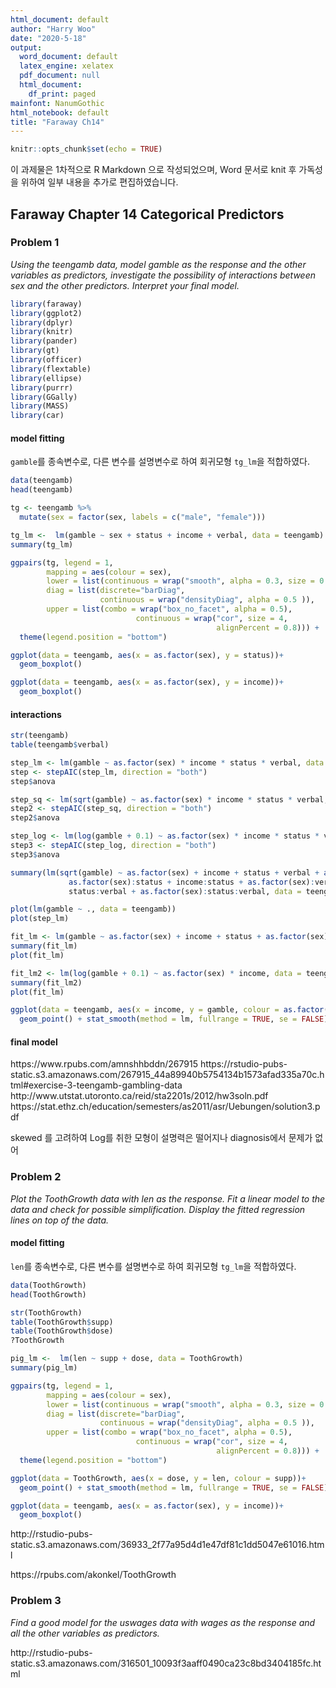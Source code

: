 ```yaml
---
html_document: default
author: "Harry Woo"
date: "2020-5-18"
output:
  word_document: default
  latex_engine: xelatex
  pdf_document: null
  html_document:
    df_print: paged
mainfont: NanumGothic
html_notebook: default
title: "Faraway Ch14"
---
```


```r
knitr::opts_chunk$set(echo = TRUE)
```

이 과제물은 1차적으로 R Markdown 으로 작성되었으며, Word 문서로 knit 후 가독성을 위하여 일부 내용을 추가로 편집하였습니다.


## Faraway Chapter 14 Categorical Predictors
### Problem 1

_Using the teengamb data, model gamble as the response and the other variables as predictors, investigate the possibility of interactions between sex and the other predictors. Interpret your final model._

```r

library(faraway)
library(ggplot2)
library(dplyr)
library(knitr)
library(pander)
library(gt)
library(officer)
library(flextable)
library(ellipse) 
library(purrr)
library(GGally)
library(MASS)
library(car)

```


#### model fitting
`gamble`를 종속변수로, 다른 변수를 설명변수로 하여 회귀모형 `tg_lm`을 적합하였다.

```r

data(teengamb)
head(teengamb)

tg <- teengamb %>% 
  mutate(sex = factor(sex, labels = c("male", "female")))

tg_lm <-  lm(gamble ~ sex + status + income + verbal, data = teengamb)
summary(tg_lm)

ggpairs(tg, legend = 1, 
        mapping = aes(colour = sex),
        lower = list(continuous = wrap("smooth", alpha = 0.3, size = 0.1)),
        diag = list(discrete="barDiag", 
                    continuous = wrap("densityDiag", alpha = 0.5 )),
        upper = list(combo = wrap("box_no_facet", alpha = 0.5),
                            continuous = wrap("cor", size = 4,
                                              alignPercent = 0.8))) +
  theme(legend.position = "bottom")

ggplot(data = teengamb, aes(x = as.factor(sex), y = status))+
  geom_boxplot()

ggplot(data = teengamb, aes(x = as.factor(sex), y = income))+
  geom_boxplot()


```

#### interactions

```r


str(teengamb)
table(teengamb$verbal)

step_lm <- lm(gamble ~ as.factor(sex) * income * status * verbal, data = teengamb)
step <- stepAIC(step_lm, direction = "both")
step$anova

step_sq <- lm(sqrt(gamble) ~ as.factor(sex) * income * status * verbal, data = teengamb)
step2 <- stepAIC(step_sq, direction = "both")
step2$anova

step_log <- lm(log(gamble + 0.1) ~ as.factor(sex) * income * status * verbal, data = teengamb)
step3 <- stepAIC(step_log, direction = "both")
step3$anova

summary(lm(sqrt(gamble) ~ as.factor(sex) + income + status + verbal + as.factor(sex):income + 
             as.factor(sex):status + income:status + as.factor(sex):verbal + 
             status:verbal + as.factor(sex):status:verbal, data = teengamb))

plot(lm(gamble ~ ., data = teengamb))
plot(step_lm)

fit_lm <- lm(gamble ~ as.factor(sex) + income + status + as.factor(sex):income + income:status, data = teengamb)
summary(fit_lm)
plot(fit_lm)

fit_lm2 <- lm(log(gamble + 0.1) ~ as.factor(sex) * income, data = teengamb)
summary(fit_lm2)
plot(fit_lm)

ggplot(data = teengamb, aes(x = income, y = gamble, colour = as.factor(sex))) +
  geom_point() + stat_smooth(method = lm, fullrange = TRUE, se = FALSE)

```


#### final model

https://www.rpubs.com/amnshhbddn/267915
https://rstudio-pubs-static.s3.amazonaws.com/267915_44a89940b5754134b1573afad335a70c.html#exercise-3-teengamb-gambling-data
http://www.utstat.utoronto.ca/reid/sta2201s/2012/hw3soln.pdf
https://stat.ethz.ch/education/semesters/as2011/asr/Uebungen/solution3.pdf

skewed 를 고려하여 Log를 취한 모형이 설명력은 떨어지나 diagnosis에서 문제가 없어


### Problem 2

_Plot the ToothGrowth data with len as the response. Fit a linear model to the data and check for possible simplification. Display the fitted regression lines on top of the data._

#### model fitting
`len`를 종속변수로, 다른 변수를 설명변수로 하여 회귀모형 `tg_lm`을 적합하였다.

```r

data(ToothGrowth)
head(ToothGrowth)

str(ToothGrowth)
table(ToothGrowth$supp)
table(ToothGrowth$dose)
?ToothGrowth

pig_lm <-  lm(len ~ supp + dose, data = ToothGrowth)
summary(pig_lm)

ggpairs(tg, legend = 1, 
        mapping = aes(colour = sex),
        lower = list(continuous = wrap("smooth", alpha = 0.3, size = 0.1)),
        diag = list(discrete="barDiag", 
                    continuous = wrap("densityDiag", alpha = 0.5 )),
        upper = list(combo = wrap("box_no_facet", alpha = 0.5),
                            continuous = wrap("cor", size = 4,
                                              alignPercent = 0.8))) +
  theme(legend.position = "bottom")

ggplot(data = ToothGrowth, aes(x = dose, y = len, colour = supp))+
  geom_point() + stat_smooth(method = lm, fullrange = TRUE, se = FALSE)

ggplot(data = teengamb, aes(x = as.factor(sex), y = income))+
  geom_boxplot()


```


http://rstudio-pubs-static.s3.amazonaws.com/36933_2f77a95d4d1e47df81c1dd5047e61016.html

https://rpubs.com/akonkel/ToothGrowth


### Problem 3

_Find a good model for the uswages data with wages as the response and all the other variables as predictors._

http://rstudio-pubs-static.s3.amazonaws.com/316501_10093f3aaff0490ca23c8bd3404185fc.html
